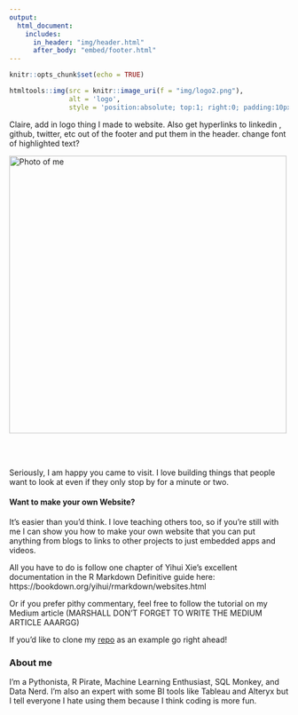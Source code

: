 ```yaml
---
output: 
  html_document:
    includes:
      in_header: "img/header.html"
      after_body: "embed/footer.html"
---
```


```r
knitr::opts_chunk$set(echo = TRUE)
```

```r
htmltools::img(src = knitr::image_uri(f = "img/logo2.png"), 
               alt = 'logo', 
               style = 'position:absolute; top:1; right:0; padding:10px;height:100px;width:100px')
```



<!-- Add icon library -->
<link rel="stylesheet" href="https://cdnjs.cloudflare.com/ajax/libs/font-awesome/4.7.0/css/font-awesome.min.css">

<!-- Add font awesome icons -->
<p style="text-align: center;">
    <a href="https://twitter.com/claire_ethomas" class="fa fa-twitter"></a>
    <a href="https://www.linkedin.com/in/claire-thomas-8848a4ab/" class="fa fa-linkedin"></a>
    <a href="https://github.com/claire-thomas" class="fa fa-github"></a>
</p>

</div>



Claire, add in logo thing I made to website. Also get hyperlinks to linkedin , github, twitter, etc out of the footer and put them in the header. change font of highlighted text? 

<div class = "row">
  
<div class = "col-md-6">
  <img src="img/me_photo.png" alt="Photo of me" style="height:500px;">
</div>
<div class = "col-md-6">
<br><br>

Seriously, I am happy you came to visit. I love building things that people want to look at even if they only stop by for a minute or two. 

#### Want to make your own Website?

It's easier than you'd think. I love teaching others too, so if you're still with me I can show you how to make your own website that you can put anything from blogs to links to other projects to just embedded apps and videos.

All you have to do is follow one chapter of Yihui Xie's excellent documentation in the R Markdown Definitive guide here: https://bookdown.org/yihui/rmarkdown/websites.html

Or if you prefer pithy commentary, feel free to follow the tutorial on my Medium article (MARSHALL DON'T FORGET TO WRITE THE MEDIUM ARTICLE AAARGG)

If you'd like to clone my [repo](https://github.com/mpkrass7/mk_website) as an example go right ahead!

### About me
I'm a Pythonista, R Pirate, Machine Learning Enthusiast, SQL Monkey, and Data Nerd. I'm also an expert with some BI tools like Tableau and Alteryx but I tell everyone I hate using them because I think coding is more fun.


</div>
</div>

